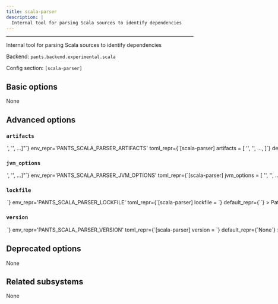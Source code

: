 ```yaml
---
title: scala-parser
description: |
  Internal tool for parsing Scala sources to identify dependencies
---
```



---

Internal tool for parsing Scala sources to identify dependencies

Backend: <span className="color--primary">`pants.backend.experimental.scala`</span>

Config section: <span className="color--primary">`[scala-parser]`</span>

<span className={styles.options}>

## Basic options

None

## Advanced options

### `artifacts`

<Option
  cli_repr={`--scala-parser-artifacts="['<str>', '<str>', ...]"`}
  env_repr='PANTS_SCALA_PARSER_ARTIFACTS'
  toml_repr={`[scala-parser]
artifacts = [
    '<str>',
    '<str>',
    ...,
]`}
  default_repr={`[\n  "org.scalameta:scalameta_2.13:4.8.7",\n  "io.circe:circe-generic_2.13:0.14.1",\n  "org.scala-lang:scala-library:2.13.8"\n]`}
>

Artifact requirements for this tool using specified as either the address of a `jvm_artifact` target or, alternatively, as a colon-separated Maven coordinates (e.g., `group:name:version`). For Maven coordinates, the string `{version}` version will be substituted with the value of the `[scala-parser].version` option.

</Option>

### `jvm_options`

<Option
  cli_repr={`--scala-parser-jvm-options="['<str>', '<str>', ...]"`}
  env_repr='PANTS_SCALA_PARSER_JVM_OPTIONS'
  toml_repr={`[scala-parser]
jvm_options = [
    '<str>',
    '<str>',
    ...,
]`}
  default_repr={`[]`}
>

List of JVM options to pass to `scala-parser` JVM processes.

Options set here will be added to those set in `[jvm].global_options`. Please check the documentation for the `jvm` subsystem to see what values are accepted here.

</Option>

### `lockfile`

<Option
  cli_repr={`--scala-parser-lockfile=<str>`}
  env_repr='PANTS_SCALA_PARSER_LOCKFILE'
  toml_repr={`[scala-parser]
lockfile = <str>`}
  default_repr={`<default>`}
>

Path to a lockfile used for installing the tool.

Set to the string `<default>` to use a lockfile provided by Pants, so long as you have not changed the `--version` option. See https://github.com/pantsbuild/pants/blob/release_2.26.0.dev2/src/python/pants/backend/scala/dependency_inference/scala_parser.lock for the default lockfile contents.

To use a custom lockfile, set this option to a file path relative to the build root, then run `pants generate-lockfiles --resolve=scala-parser`.

</Option>

### `version`

<Option
  cli_repr={`--scala-parser-version=<str>`}
  env_repr='PANTS_SCALA_PARSER_VERSION'
  toml_repr={`[scala-parser]
version = <str>`}
  default_repr={`None`}
>

Version string for the tool. This is available for substitution in the `[scala-parser].artifacts` option by including the string `{version}`.

</Option>

## Deprecated options

None

## Related subsystems

None

</span>
